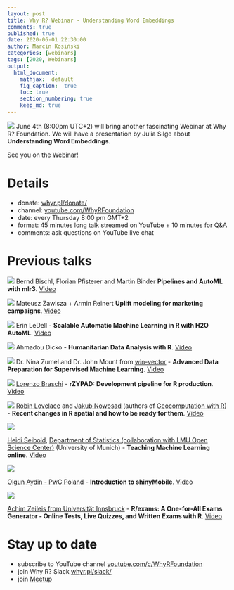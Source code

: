 ```yaml
---
layout: post
title: Why R? Webinar - Understanding Word Embeddings
comments: true
published: true
date: 2020-06-01 22:30:00
author: Marcin Kosiński
categories: [webinars]
tags: [2020, Webinars]
output:
  html_document:
    mathjax:  default
    fig_caption:  true
    toc: true
    section_numbering: true
    keep_md: true
---
```


<img src="/images/fulls/webinars/julia.jpg" class="fit image"> June 4th (8:00pm UTC+2) will bring another fascinating Webinar at Why R? Foundation. We will have a presentation by Julia Silge about **Understanding Word Embeddings**.

See you on the [Webinar](https://youtu.be/ke03DGvT8uU)!

# Details

- donate: [whyr.pl/donate/](https://whyr.pl/donate/)
- channel: [youtube.com/WhyRFoundation](https://www.youtube.com/c/WhyRFoundation)
- date: every Thursday 8:00 pm GMT+2
- format: 45 minutes long talk streamed on YouTube + 10 minutes for Q&A 
- comments: ask questions on YouTube live chat


# Previous talks

<img src="/images/fulls/webinars/mlr.jpg" class="fit image"> Bernd Bischl, Florian Pfisterer and Martin Binder **Pipelines and AutoML with mlr3**. [Video](https://www.youtube.com/watch?v=4r8K3GO5wk4)

<img src="/images/fulls/webinars/mck.jpg" class="fit image"> Mateusz Zawisza +  Armin Reinert **Uplift modeling for marketing campaigns**. [Video](https://youtu.be/mZCBBGlQWcE)

<img src="/images/fulls/webinars/erin.jpg" class="fit image"> Erin LeDell - **Scalable Automatic Machine Learning in R with H2O AutoML**. [Video](https://www.youtube.com/watch?v=DjzKTeIIxOY)

<img src="/images/fulls/webinars/dicko.jpg" class="fit image"> Ahmadou Dicko - **Humanitarian Data Analysis with R**. [Video](https://www.youtube.com/watch?v=V3UX9ml0o6o)

<img src="/images/fulls/webinars/nina.jpg" class="fit image"> Dr. Nina Zumel and Dr. John Mount from [win-vector](http://www.win-vector.com/) - **Advanced Data Preparation for Supervised Machine Learning**. [Video](https://youtu.be/sniHkkrAsOc)

<img src="/images/fulls/webinars/lorenzo.jpg" class="fit image"> [Lorenzo Braschi]() - **rZYPAD: Development pipeline for R production**. [Video](https://youtu.be/YyG8E1DdhX0)

<img src="/images/fulls/webinars/spatial.jpg" class="fit image"> [Robin Lovelace](https://twitter.com/robinlovelace) and [Jakub Nowosad](https://twitter.com/jakub_nowosad) (authors of [Geocomputation with R](https://geocompr.robinlovelace.net/)) - **Recent changes in R spatial and how to be ready for them**. [Video](https://youtu.be/Va0STgco7-4)

<img src="/images/fulls/webinars/heidi.jpg" class="fit image">

[Heidi Seibold](https://www.researchgate.net/profile/Heidi_Seibold), [Department of Statistics (collaboration with LMU Open Science Center)](https://statsatlmu.tumblr.com/) (University of Munich) - **Teaching Machine Learning online**. [Video](https://www.youtube.com/watch?v=jPQJTVa-GsQ)

<img src="/images/fulls/webinars/olgun.jpg" class="fit image">

[Olgun Aydin - PwC Poland](https://www.linkedin.com/in/olgun-aydin/) - **Introduction to shinyMobile**. [Video](https://www.youtube.com/watch?v=TJsu0S9_WY4)

<img src="/images/fulls/webinars/achim.jpg" class="fit image">

[Achim Zeileis from Universität Innsbruck](https://eeecon.uibk.ac.at/~zeileis/) - **R/exams: A One-for-All Exams Generator - Online Tests, Live Quizzes, and Written Exams with R**. [Video](https://www.youtube.com/watch?v=PnyCR7q4P4Q)


# Stay up to date

- subscribe to YouTube channel [youtube.com/c/WhyRFoundation](https://www.youtube.com/c/WhyRFoundation)
- join Why R? Slack [whyr.pl/slack/](http://whyr.pl/slack/)
- join [Meetup](https://www.meetup.com/Spotkania-Entuzjastow-R-Warsaw-R-Users-Group-Meetup/events/269589118/)
